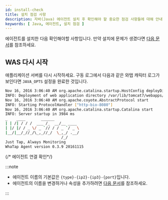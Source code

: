 ```yaml
---
id: install-check
title: 설치 점검 사항
description: 자바(Java) 에이전트 설치 후 확인해야 할 중요한 점검 사항들에 대해 안내합니다. JAVA_OPTS 설정의 정확성, 애플리케이션 서버의 재시작 필요성 및 모니터링 서비스를 통한 에이전트 연결성 검증을 포함합니다. 
keywords: [ Java, 에이전트, 설치 점검 ]
---
```


에이전트를 설치한 다음 확인해야할 사항입니다. 만약 설치에 문제가 생겼다면 [다음 문서](agent-troubleshooting)를 참조하세요.

## WAS 다시 시작

애플리케이션 서버를 다시 시작하세요. 구동 로그에서 다음과 같은 와탭 캐릭터 로그가 보인다면 `JAVA_OPTS` 설정을 완료한 것입니다.

```bash
Nov 16, 2016 3:06:40 AM org.apache.catalina.startup.HostConfig deployDirectory
INFO: Deployment of web application directory /var/lib/tomcat7/webapps/ROOT has finished in 577 ms
Nov 16, 2016 3:06:40 AM org.apache.coyote.AbstractProtocol start
INFO: Starting ProtocolHandler ["http-bio-8080"]
Nov 16, 2016 3:06:40 AM org.apache.catalina.startup.Catalina start
INFO: Server startup in 3984 ms
_  	 ____       ______
| | /| / / /  ___ /_  __/__ ____
| |/ |/ / _ \/ _ `// / / _ `/ _ \
|__/|__/_//_/\_,_//_/  \_,_/ .__/
        	             /_/
Just Tap, Always Monitoring
WhaTap Agent version 0.3.9 20161115
```

{/* 에이전트 연결 확인*/}

<Checkagentconnection />  

:::note

* 에이전트 이름의 기본값은 `{type}-{ip2}-{ip3}-{port}`입니다.
* 에이전트의 이름을 변경하거나 속성을 추가하려면 [다음 문서](agent-name)를 참조하세요.

:::